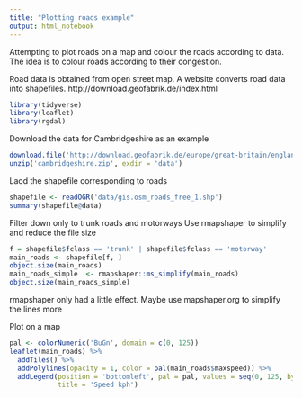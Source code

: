 ```yaml
---
title: "Plotting roads example"
output: html_notebook
---
```


Attempting to plot roads on a map and colour the roads according to data. The idea is to colour roads according to their congestion.

Road data is obtained from open street map. A website converts road data into shapefiles.
http://download.geofabrik.de/index.html


```r
library(tidyverse)
library(leaflet)
library(rgdal)
```

Download the data for Cambridgeshire as an example

```r
download.file('http://download.geofabrik.de/europe/great-britain/england/cambridgeshire-latest-free.shp.zip', 'cambridgeshire.zip' )
unzip('cambridgeshire.zip', exdir = 'data')
```

Laod the shapefile corresponding to roads

```r
shapefile <- readOGR('data/gis.osm_roads_free_1.shp')
summary(shapefile@data)
```

Filter down only to trunk roads and motorways
Use rmapshaper to simplify and reduce the file size
```r
f = shapefile$fclass == 'trunk' | shapefile$fclass == 'motorway'
main_roads <- shapefile[f, ]
object.size(main_roads)
main_roads_simple  <- rmapshaper::ms_simplify(main_roads)
object.size(main_roads_simple)
```

rmapshaper only had a little effect. Maybe use mapshaper.org to simplify the lines more

Plot on a map

```r
pal <- colorNumeric('BuGn', domain = c(0, 125))
leaflet(main_roads) %>%
  addTiles() %>%
  addPolylines(opacity = 1, color = pal(main_roads$maxspeed)) %>%
  addLegend(position = 'bottomleft', pal = pal, values = seq(0, 125, by = 25), opacity = 1,
            title = 'Speed kph')
```

